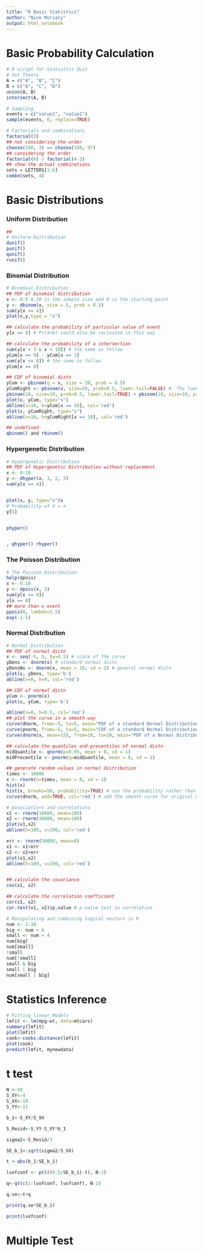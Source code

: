 ```yaml
---
title: "R Basic Statistics"
author: "Nino Moriaty"
output: html_notebook
---
```


# Basic Probability Calculation
```r
# R script for Statistics Quiz
# Set Theory
A = c("A", "B", "C")
B = c("A", "C", "D")
union(A, B)
intersect(A, B)

# Sampling
events = c("value1", "value2")
sample(events, 6, replace=TRUE)

# Factorials and combinations
factorial(3)
## not considering the order
choose(100, 3) == choose(100, 97)
## considering the order
factorial(4) / factorial(4-3)
## show the actual combinations
sets = LETTERS[1:6]
combn(sets, 4)

```

# Basic Distributions
### Uniform Distribution
```r

##
# Uniform Dsitribution
dunif()
punif()
qunif()
runif()
```

### Binomial Distribution
```r
# Binomial Distribution
## PDF of binomial distribution
x <- 0:5 # 20 is the sample size and 0 is the starting point
y <- dbinom(x, size = 5, prob = 0.5)
sum(y[x >= 4])
plot(x,y,type = "s")

## calculate the probability of particular value of event
y[x == 8] # Pr(X=8) could also be cacluated in this way

## calculate the probability of a intersection
sum(y[x > 3 & x < 10]) # the same as follow
yCum[x == 9] - yCum[x == 3]
sum(y[x <= 8]) # the same as follow
yCum[x == 8]

## CDF of binomial distn
yCum <- pbinom(q = x, size = 20, prob = 0.5)
yCumRight <- pbinom(x, size=20, prob=0.5, lower.tail=FALSE) #  The lower tail (default) is calculating probabilities of at most, i.e. Pr(X ≤ x), but the upper tail is calculating probabilities of greater than, i.e. Pr(X > x).
pbinom(10, size=10, prob=0.5, lower.tail=TRUE) + pbinom(10, size=10, prob=0.5, lower.tail=FALSE) == 1
plot(x, yCum, type="s")
abline(v=10, h=yCum[x == 10], col='red')
plot(x, yCumRight, type="s")
abline(v=10, h=yCumRight[x == 10], col='red')

## undefined
qbinom() and rbinom()

```

### Hypergenetic Distribution
```r
# Hypergenetic Distribution
## PDF of Hypergenetic Distribution without replacement
x <- 0:10
y <- dhyper(x, 3, 2, 3)
sum(y[x == 4])


plot(x, y, type="s")s
# Probability of X = x
y[5]


phyper()


, qhyper() rhyper()
```

### The Poisson Distribution
```r
# The Poisson Distribution
help(dpois)
x <- 0:10
y <- dpois(x, 3)
sum(y[x <= 9])
y[x == 0]
## more than x event
ppois(0, lambda=1.5)
exp(-1.5) 
```

### Normal Distribution
```r
# Normal Distribution
## PDF of normal distn
x <- seq(-5, 5, by=0.5) # scale of the curve
yDens <- dnorm(x) # standard normal distn
yDensNs <- dnorm(x, mean = 10, sd = 2) # general normal distn
plot(x, yDens, type='b')
abline(v=0, h=0, col='red')

## CDF of normal distn
yCum <- pnorm(x)
plot(x, yCum, type='b')

abline(v=0, h=0.5, col='red')
## plot the curve in a smooth way
curve(dnorm, from=-5, to=5, main="PDF of a standard Normal Distribution") # PDF
curve(pnorm, from=-5, to=5, main="CDF of a standard Normal Distribution") # CDF
curve(dnorm(x, mean=15), from=10, to=20, main="PDF of a Normal Distribution with mean=15")

## calculate the quantiles and precentiles of normal distn
midQuantile <- qnorm(p=0.95, mean = 0, sd = 1)
midPrecentile <- pnorm(q=midQuantile, mean = 0, sd = 1)

## generate random values in normal distribution
times <- 10000
x <- rnorm(n=times, mean = 0, sd = 1)
hist(x)
hist(x, breaks=50, probability=TRUE) # use the probability rather than counts and break in more small boxes
curve(dnorm, add=TRUE, col='red') # add the smooth curve for original normal distn

# Associations and correlations
x1 <- rnorm(10000, mean=100)
x2 <- rnorm(10000, mean=100)
plot(x1,x2)
abline(h=100, v=100, col='red')

err <- rnorm(10000, mean=0)
x1 <- x1+err
x2 <- x2+err
plot(x1,x2)
abline(h=100, v=100, col='red')


## calculate the covariance
cov(x1, x2)

## calculate the correlation coefficient
cor(x1, x2)
cor.test(x1, x2)$p.value # p-value test in correlation

# Manipulating and combining logical vectors in R
num <- 1:10
big <- num > 6
small <- num < 4
num[big]
num[small]
!small
num[!small]
small & big
small | big
num[small | big]

```


# Statistics Inference
```r

# Fitting linear Models
lmfit <- lm(mpg~wt, data=mtcars)
summary(lmfit) 
plot(lmfit)
cook<-cooks.distance(lmfit) 
plot(cook)
predict(lmfit, mynewdata)

```

# t test
```r
N <-10
S_XY<-4
S_XX<-10
S_YY<-11

b_1<-S_XY/S_XX

S_Resid<-S_YY-S_XY*b_1

sigma2<-S_Resid/3

SE_b_1<-sqrt(sigma2/S_XX)

t <-abs(b_1/SE_b_1)

lvofconf <- pt(((0.5/SE_b_1)-t), N-2)

q<-qt(c(1-lvofconf, lvofconf), N-2)

q.se<-t+q

print(q.se*SE_b_1)

print(lvofconf)

```


# Multiple Test
```r

```





































